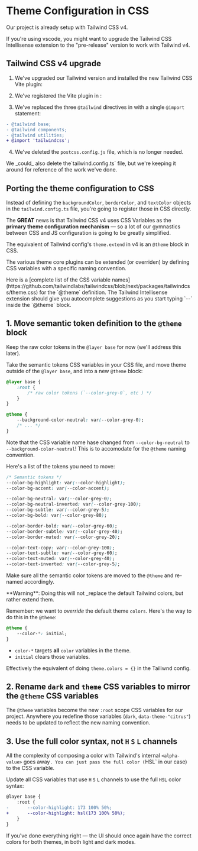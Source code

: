 # Theme Configuration in CSS

Our project is already setup with Tailwind CSS v4.

<callout-warning>
	If you're using vscode, you might want to upgrade the Tailwind CSS
	Intellisense extension to the "pre-release" version to work with Tailwind v4.
</callout-warning>

## Tailwind CSS v4 upgrade

1. We've upgraded our Tailwind version and installed the new Tailwind CSS Vite plugin:

<CodeFile file="./package.json" range="17,31" />

2. We've registered the Vite plugin in <InlineFile file="vite.config.ts" />:

<CodeFile file="./vite.config.ts" highlight="1,7" />

3. We've replaced the three `@tailwind` directives in <InlineFile file="src/index.css" /> with a single `@import` statement:

```diff filename=src/index.css
- @tailwind base;
- @tailwind components;
- @tailwind utilities;
+ @import 'tailwindcss';
```

4. We've deleted the `postcss.config.js` file, which is no longer needed.

<callout-info>
	We _could_ also delete the`tailwind.config.ts` file, but we're keeping it
	around for reference of the work we've done.
</callout-info>

## Porting the theme configuration to CSS

Instead of defining the `backgroundColor`, `borderColor`, and `textColor` objects in the `tailwind.config.ts` file, you're going to register those in CSS directly.

The **GREAT** news is that Tailwind CSS v4 uses CSS Variables as the **primary theme configuration mechanism** — so a lot of our gymnastics between CSS and JS configuration is going to be greatly simplified.

The equivalent of Tailwind config's `theme.extend` in v4 is an `@theme` block in CSS.

The various theme core plugins can be extended (or overriden) by defining CSS variables with a specific naming convention.

<callout-info>
	Here is a [complete list of the CSS variable
	names](https://github.com/tailwindlabs/tailwindcss/blob/next/packages/tailwindcss/theme.css)
	for the `@theme` definition.
</callout-info>
<callout-info>
	The Tailwind Intellisense extension should give you autocomplete suggestions
	as you start typing `--` inside the `@theme` block.
</callout-info>

## 1. Move semantic token definition to the `@theme` block

Keep the raw color tokens in the `@layer base` for now (we'll address this later).

Take the semantic tokens CSS variables in your CSS file, and move theme outside of the `@layer base`, and into a new `@theme` block:

```css filename=src/index.css
@layer base {
	:root {
		/* raw color tokens (`--color-grey-0`, etc ) */
	}
}

@theme {
	--background-color-neutral: var(--color-grey-0);
	/* ... */
}
```

<callout-warning>Note that the CSS variable name hase changed from `--color-bg-neutral` to `--background-color-neutral`! This is to accomodate for the `@theme` naming convention.</callout-warning>

Here's a list of the tokens you need to move:

```css
/* Semantic tokens */
--color-bg-highlight: var(--color-highlight);
--color-bg-accent: var(--color-accent);

--color-bg-neutral: var(--color-grey-0);
--color-bg-neutral-inverted: var(--color-grey-100);
--color-bg-subtle: var(--color-grey-5);
--color-bg-bold: var(--color-grey-80);

--color-border-bold: var(--color-grey-60);
--color-border-subtle: var(--color-grey-40);
--color-border-muted: var(--color-grey-20);

--color-text-copy: var(--color-grey-100);
--color-text-subtle: var(--color-grey-60);
--color-text-muted: var(--color-grey-40);
--color-text-inverted: var(--color-grey-5);
```

Make sure all the semantic color tokens are moved to the `@theme` and re-named accordingly.

<callout-warning>
	**Warning**: Doing this will not _replace the default Tailwind colors, but
	rather extend them.
</callout-warning>

Remember: we want to _override_ the default theme `colors`. Here's the way to do this in the `@theme`:

```css filename=src/index.css
@theme {
	--color-*: initial;
}
```

- `color-*` targets **all** `color` variables in the theme.
- `initial` clears those variables.

Effectively the equivalent of doing `theme.colors = {}` in the Tailiwnd config.

## 2. Rename `dark` and `theme` CSS variables to mirror the `@theme` CSS variables

The `@theme` variables become the new `:root` scope CSS variables for our project. Anywhere you redefine those variables (`dark`, `data-theme-"citrus"`) needs to be updated to reflect the new naming convention.

## 3. Use the full color syntax, not `H` `S` `L` channels

All the complexity of composing a color with Tailwind's internal `<alpha-value>` goes away`. You can just pass the full color (`HSL` in our case) to the CSS variable.

Update all CSS variables that use `H` `S` `L` channels to use the full `HSL` color syntax:

```diff filename=src/index.css
@layer base {
	:root {
-		--color-highlight: 173 100% 50%;
+		--color-highlight: hsl(173 100% 50%);
	}
}
```

If you've done everything right — the UI should once again have the correct colors for both themes, in both light and dark modes.
